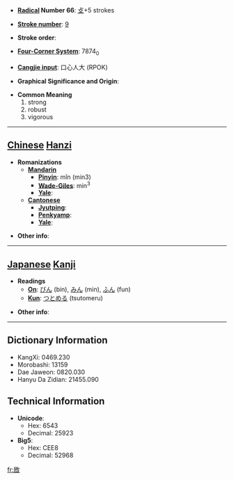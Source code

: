 * '''[[Wiktionary:Chinese radical index| Radical]] Number 66''': [[Wiktionary:Chinese radical index 攴|攴]]+5 strokes

* '''[[Wiktionary:Chinese total strokes index|Stroke number]]''': [[Wiktionary:Chinese total strokes index 9|9]]

* '''Stroke order''': 

* '''[[Wiktionary:Chinese four corner index|Four-Corner System]]''': 7874<sub>0</sub>

* '''[[Wiktionary:Chinese Cangjie index|Cangjie input]]''': 口心人大 (RPOK)

* '''Graphical Significance and Origin''': 

* '''Common Meaning'''
*#strong
*# robust
*# vigorous


----

== [[Chinese]] [[Hanzi]] ==

* '''Romanizations'''
** '''[[Mandarin]]'''
*** '''[[Pinyin]]''': mǐn (min3)
*** '''[[Wade-Giles]]''': min<sup>3</sup>
*** '''[[Yale]]''': 
** '''[[Cantonese]]'''
*** '''[[Jyutping]]''':
*** '''[[Penkyamp]]''': 
*** '''[[Yale]]''': 

* '''Other info''': 

----

== [[Japanese]] [[Kanji]] ==

* '''Readings'''
** '''[[On]]''': [[びん]] (bin), [[みん]] (min), [[ふん]] (fun)
** '''[[Kun]]''': [[つとめる]] (tsutomeru)

* '''Other info''':  

----

== Dictionary Information ==

* KangXi: 0469.230
* Morobashi: 13159
* Dae Jaweon: 0820.030
* Hanyu Da Zidian: 21455.090

== Technical Information ==

* '''Unicode''':
** Hex: 6543
** Decimal: 25923
* '''Big5''':
** Hex: CEE8
** Decimal: 52968

[[fr:敃]]
